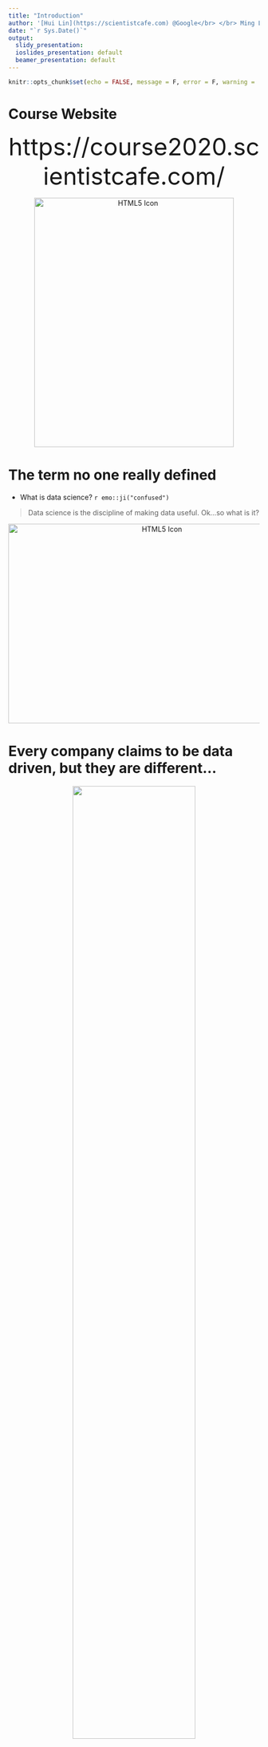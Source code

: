 ```yaml
---
title: "Introduction"
author: '[Hui Lin](https://scientistcafe.com) @Google</br> </br> Ming Li @Amazon'
date: "`r Sys.Date()`"
output:
  slidy_presentation:
  ioslides_presentation: default
  beamer_presentation: default
---
```


```r
knitr::opts_chunk$set(echo = FALSE, message = F, error = F, warning =  F)
```

# Course Website

<center>
<font size = "10">
https://course2020.scientistcafe.com/
</font>

<img src="https://media.giphy.com/media/Tjjr8OXolrue0evTMx/giphy.gif" alt="HTML5 Icon" style="width:400px; height:500px;">

</center>


# The term no one really defined

- What is data science? `r emo::ji("confused")`

> Data science is the discipline of making data useful.  Ok...so what is it? 

<center>
<img src="https://media.giphy.com/media/PkVHsFmmLeBfa/giphy.gif" alt="HTML5 Icon" style="width:600px;height:400px;">
</center>

# Every company claims to be data driven, but they are different...

<center>
![](images/company1.png){width=70%}
</center>

# Every company claims to be data driven, but they are different...

Excerpt from [How Airbnb Democratizes Data Science With Data University](https://medium.com/airbnb-engineering/how-airbnb-democratizes-data-science-with-data-university-3eccc71e073a): 

<center>
![](images/company2.png){width=50%}
</center>

# Three tracks of data science

- Engineering (infrastructure and production): the process of making everything else possible 

- Analysis: the process of turning raw information into insights in a fast way

- Modeling/Inference: the process of diving deeper into the data to discover the pattern we don't easily see


(It is a group work from https://github.com/brohrer/academic_advisory/blob/master/authors.md !)

# Engineering

(1) Data environment: data storage, Kafka platform, Hadoop and Spark cluster etc.

(2) Data management:  parsing the logs, web scraping, API queries, and interrogating data streams. 

(3) Production: integrate model and analysis into the production system


# Analysis

(1) Domain knowledge

(2) Exploratory analysis

(3) Story telling

# Modeling

**Problem to solve**:

- Prediction/classification: image recognition, machine translation, spam/not_spam

- Explanation: customer segmentation, feature prioritization

- Causal inference: vaccine effectiveness, policy change

`r emo::ji("key")` **Questions**

- Do we want to intervene? 

- Is the cost of an error too high?

- Does the problem have a simple objective?

# `r emo::ji("bulb")` Waffle Houses and Divorce Rate

- An example from [Statistical Rethinking](https://xcelab.net/rm/statistical-rethinking/)
- You can get the data [here](https://raw.githubusercontent.com/pymc-devs/resources/master/Rethinking/Data/WaffleDivorce.csv)

```r
library(dplyr)
library(rethinking)
data(WaffleDivorce)

d <- WaffleDivorce 
d = d %>% select(WaffleHouses, South, MedianAgeMarriage, Marriage, Divorce) 
head(d)
```

# `r emo::ji("bulb")` Waffle Houses and Divorce Rate

```r
library(corrplot)
correlation = cor(d)
corrplot.mixed(correlation, order = "hclust", tl.pos = "lt", 
    upper = "ellipse")
```


# `r emo::ji("bulb")` Waffle Houses and Divorce Rate


```r
library(dagitty)
dag <- dagitty( "dag {
    South -> WaffleHouses
    South -> MedianAgeMarriage
    MedianAgeMarriage -> Divorce
    MedianAgeMarriage -> Marriage
    Marriage -> Divorce
}")
plot(graphLayout(dag))
```


# Modeling

![](images/bread.png){width=80%}

# General Process of Modeling/Analytics

![](http://scientistcafe.com/book/Figure/GeneralProcessEN.png){width=100%}

# Some confusions and more to come

- **Data infrastructure engineer**: _Go,Python, AWS/Google Cloud/Azure, logstash, Kafka, and Hadoop_
- **Data engineer**: _spark/scala, python, SQL, AWS/Google Cloud/Azure, Data modeling_
- **BI engineer**: _Tableau/looker/Mode etc, data visulization, SQL, Python_ 
- **Data analyst**: _SQL, basic statistics, data visualization_
- **Data scientist**: _R/Python, SQL, basic + applied statistics, data visualization, experimental design_
- **Research scientist**: _R/Python, advanced statistics + experimental design, ML, research background, publications, conference contributions, algorithms _
- **Applied scientist**: _Similar to research scientist, ML algorithm design, often with an expectation of basic software engineering skills_
- **Machine Learning Engineer**: _More advanced software engineering skillset, algorithms, machine learning algorithm design, system design_
- ...

# Three tracks of data science

<img src="images/tracks.PNG" alt="HTML5 Icon" style="width:950px;height:550px;">

# Three tracks of data science

<img src="images/tracks2.PNG" alt="HTML5 Icon" style="width:950px;height:550px;">

# Three tracks of data science

<img src="images/tracks3.PNG" alt="HTML5 Icon" style="width:950px;height:550px;">

# Types of Questions (Modeling/Analytics)

- Comparison: 
    - Are males more inclined to buy our products than females?
    - Are there any differences in customer satisfaction in different business districts?
    - Do soybean carrying a particular gene have higher oil content?

- Description:
    - Is the distribution of annual income normal?
    - Are there outliers?
    - What are the means of different customer segments?

- Clustering:
    - Which customers have similar product preference? 
    - Which printer performs similar pattern to the broken ones?
    - How many different themes are there in the corpus?

# Types of Questions (Modeling/Analytics)

- Classification:
    - Who is more likely to buy our product?
    - Is the borrower going to pay back?
    - Is it a spam?

- Regression:
    - What will be the temperature tomorrow?
    - What is the projected net income for the next season?
    - How much inventory should we have? 

# Data Science Types v.s Needs

<img src="images/ds_types.PNG" alt="HTML5 Icon" style="width:1000px;height:500px;">

# Data Flow

<img src="images/dbms.PNG" alt="HTML5 Icon" style="width:1000px;height:500px;">

# Data Science Roles

<center>
![](images/dsrole.png){width=70%}
</center>


